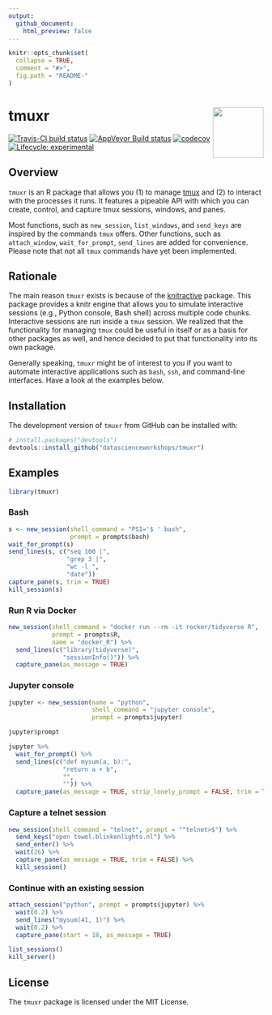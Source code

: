 ```yaml
---
output:
  github_document:
    html_preview: false
---
```


<!-- README.md is generated from README.Rmd. Please edit that file -->

```r
knitr::opts_chunk$set(
  collapse = TRUE,
  comment = "#>",
  fig.path = "README-"
)
```

# tmuxr  <img src="man/figures/logo.png" align="right" width="100px" />

[![Travis-CI build status](https://travis-ci.org/datascienceworkshops/tmuxr.svg?branch=master)](https://travis-ci.org/datascienceworkshops/tmuxr) 
[![AppVeyor Build status](https://ci.appveyor.com/api/projects/status/jw0bf2mt65q556ec/branch/master?svg=true)](https://ci.appveyor.com/project/jeroenjanssens/tmuxr/branch/master)
[![codecov](https://codecov.io/gh/datascienceworkshops/tmuxr/branch/master/graph/badge.svg)](https://codecov.io/gh/datascienceworkshops/tmuxr)
[![Lifecycle: experimental](https://img.shields.io/badge/lifecycle-experimental-orange.svg)](https://www.tidyverse.org/lifecycle/#experimental)

## Overview

`tmuxr` is an R package that allows you (1) to manage [tmux](https://github.com/tmux/tmux/wiki) and (2) to interact with the processes it runs. It features a pipeable API with which you can create, control, and capture tmux sessions, windows, and panes.

Most functions, such as `new_session`, `list_windows`, and `send_keys` are inspired by the commands `tmux` offers. Other functions, such as `attach_window`, `wait_for_prompt`, `send_lines` are added for convenience. Please note that not all `tmux` commands have yet been implemented. 

## Rationale

The main reason `tmuxr` exists is because of the [knitractive](https://datascienceworkshops.github.io/knitractive/) package. This package provides a knitr engine that allows you to simulate interactive sessions (e.g., Python console, Bash shell) across multiple code chunks. Interactive sessions are run inside a `tmux` session. We realized that the functionality for managing `tmux` could be useful in itself or as a basis for other packages as well, and hence decided to put that functionality into its own package.

Generally speaking, `tmuxr` might be of interest to you if you want to automate interactive applications such as `bash`, `ssh`, and command-line interfaces. Have a look at the examples below.

## Installation

The development version of `tmuxr` from GitHub can be installed with:

```r
# install.packages("devtools")
devtools::install_github("datascienceworkshops/tmuxr")
```

## Examples

```r
library(tmuxr)
```

### Bash

```r
s <- new_session(shell_command = "PS1='$ ' bash",
                 prompt = prompts$bash)
wait_for_prompt(s)
send_lines(s, c("seq 100 |",
                "grep 3 |",
                "wc -l ",
                "date"))
capture_pane(s, trim = TRUE)
kill_session(s)
```

<!-- #### Full screen capture -->

<!-- ```{r} -->
<!-- new_session() %>% -->
<!--   send_keys("htop") %>% -->
<!--   send_enter() %>% -->
<!--   wait(2) %>% -->
<!--   capture_pane(as_message = TRUE) %>% -->
<!--   send_keys("q") -->
<!-- ``` -->

### Run R via Docker

```r
new_session(shell_command = "docker run --rm -it rocker/tidyverse R",
            prompt = prompts$R,
            name = "docker_R") %>%
  send_lines(c("library(tidyverse)",
               "sessionInfo()")) %>%
  capture_pane(as_message = TRUE)
```


### Jupyter console

```r
jupyter <- new_session(name = "python",
                       shell_command = "jupyter console",
                       prompt = prompts$jupyter)

jupyter$prompt

jupyter %>%
  wait_for_prompt() %>%
  send_lines(c("def mysum(a, b):",
               "return a + b",
               "",
               "")) %>%
  capture_pane(as_message = TRUE, strip_lonely_prompt = FALSE, trim = TRUE)
```


### Capture a telnet session

```r
new_session(shell_command = "telnet", prompt = "^telnet>$") %>%
  send_keys("open towel.blinkenlights.nl") %>%
  send_enter() %>%
  wait(26) %>%
  capture_pane(as_message = TRUE, trim = FALSE) %>%
  kill_session()
```


### Continue with an existing session

```r
attach_session("python", prompt = prompts$jupyter) %>%
  wait(0.2) %>%
  send_lines("mysum(41, 1)") %>%
  wait(0.2) %>%
  capture_pane(start = 18, as_message = TRUE)
```

```r
list_sessions()
kill_server()
```

## License

The `tmuxr` package is licensed under the MIT License.

